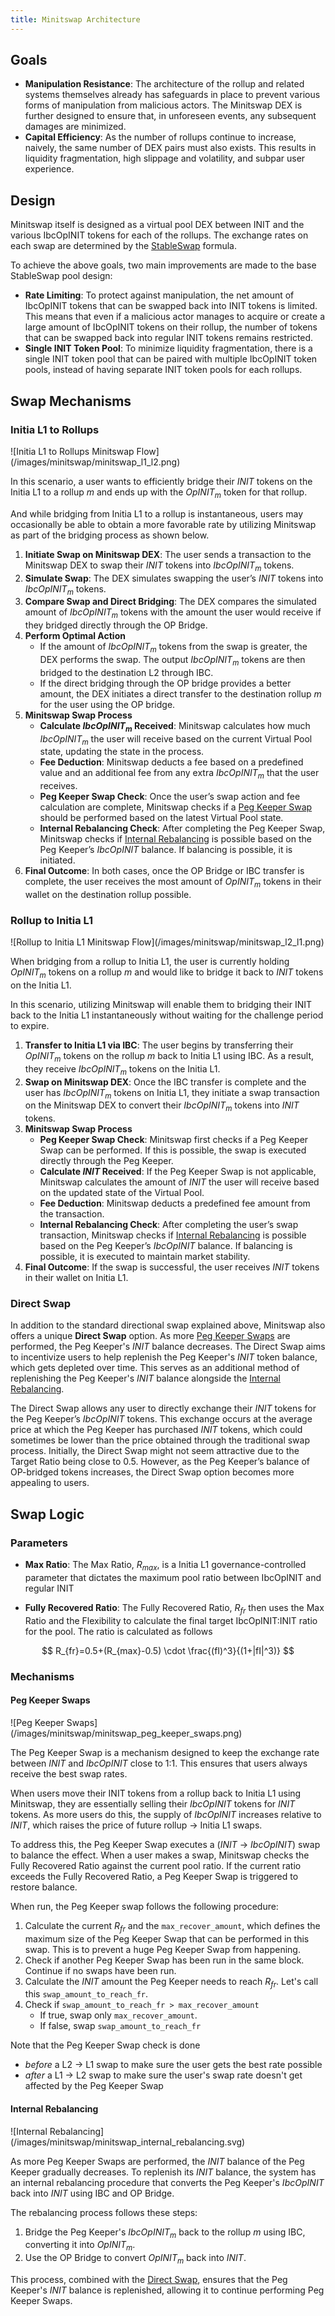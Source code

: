 ```yaml
---
title: Minitswap Architecture
---
```



## Goals

- **Manipulation Resistance**: The architecture of the rollup and related systems themselves already has safeguards in place to prevent various forms of manipulation from malicious actors. The Minitswap DEX is further designed to ensure that, in unforeseen events, any subsequent damages are minimized.
- **Capital Efficiency**: As the number of rollups continue to increase, naively, the same number of DEX pairs must also exists. This results in liquidity fragmentation, high slippage and volatility, and subpar user experience.

## Design

Minitswap itself is designed as a virtual pool DEX between <Tooltip tip={INIT}>INIT</Tooltip> and the various <Tooltip tip={IbcOpINIT}>IbcOpINIT</Tooltip> tokens for each of the rollups. The exchange rates on each swap are determined by the [StableSwap](https://docs.curve.fi/references/whitepapers/stableswap/#how-it-works) formula.

To achieve the above goals, two main improvements are made to the base StableSwap pool design:

- **Rate Limiting**: To protect against manipulation, the net amount of IbcOpINIT tokens that can be swapped back into INIT tokens is limited. This means that even if a malicious actor manages to acquire or create a large amount of IbcOpINIT tokens on their rollup, the number of tokens that can be swapped back into regular INIT tokens remains restricted.
- **Single INIT Token Pool**: To minimize liquidity fragmentation, there is a single INIT token pool that can be paired with multiple IbcOpINIT token pools, instead of having separate INIT token pools for each rollups.


## Swap Mechanisms

### Initia L1 to Rollups

<Frame caption="Initia L1 to Rollups Minitswap Flow">
![Initia L1 to Rollups Minitswap Flow](/images/minitswap/minitswap_l1_l2.png)
</Frame>

In this scenario, a user wants to efficiently bridge their $INIT$ tokens on the Initia L1 to a rollup $m$ and ends up with the $OpINIT_m$ token for that rollup.

And while bridging from Initia L1 to a rollup is instantaneous, users may occasionally be able to obtain a more favorable rate by utilizing Minitswap as part of the bridging process as shown below.

1.	**Initiate Swap on Minitswap DEX**: The user sends a transaction to the Minitswap DEX to swap their $INIT$ tokens into $IbcOpINIT_m$ tokens.
2.	**Simulate Swap**: The DEX simulates swapping the user’s $INIT$ tokens into $IbcOpINIT_m$ tokens.
3.	**Compare Swap and Direct Bridging**: The DEX compares the simulated amount of $IbcOpINIT_m$ tokens with the amount the user would receive if they bridged directly through the OP Bridge.
4.	**Perform Optimal Action**
	-	If the amount of $IbcOpINIT_m$ tokens from the swap is greater, the DEX performs the swap. The output $IbcOpINIT_m$ tokens are then bridged to the destination L2 through IBC.
	-	If the direct bridging through the OP bridge provides a better amount, the DEX initiates a direct transfer to the destination rollup $m$ for the user using the OP bridge.
5.  **Minitswap Swap Process**
	- **Calculate $IbcOpINIT_m$ Received**: Minitswap calculates how much $IbcOpINIT_m$ the user will receive based on the current Virtual Pool state, updating the state in the process.
	- **Fee Deduction**: Minitswap deducts a fee based on a predefined value and an additional fee from any extra $IbcOpINIT_m$ that the user receives.
	- **Peg Keeper Swap Check**: Once the user’s swap action and fee calculation are complete, Minitswap checks if a [Peg Keeper Swap](#peg-keeper-swaps) should be performed based on the latest Virtual Pool state.
	- **Internal Rebalancing Check**: After completing the Peg Keeper Swap, Minitswap checks if [Internal Rebalancing](#internal-rebalancing) is possible based on the Peg Keeper’s $IbcOpINIT$ balance. If balancing is possible, it is initiated.
6.	**Final Outcome**: In both cases, once the OP Bridge or IBC transfer is complete, the user receives the most amount of $OpINIT_m$ tokens in their wallet on the destination rollup possible.

### Rollup to Initia L1

<Frame caption="Rollup to Initia L1 Minitswap Flow">	
![Rollup to Initia L1 Minitswap Flow](/images/minitswap/minitswap_l2_l1.png)
</Frame>

When bridging from a rollup to Initia L1, the user is currently holding $OpINIT_m$ tokens on a rollup $m$ and would like to bridge it back to  $INIT$ tokens on the Initia L1.

In this scenario, utilizing Minitswap will enable them to bridging their INIT back to the Initia L1 instantaneously without waiting for the challenge period to expire.

1.	**Transfer to Initia L1 via IBC**: The user begins by transferring their $OpINIT_m$ tokens on the rollup $m$ back to Initia L1 using IBC. As a result, they receive $IbcOpINIT_m$ tokens on the Initia L1.
2.	**Swap on Minitswap DEX**: Once the IBC transfer is complete and the user has $IbcOpINIT_m$ tokens on Initia L1, they initiate a swap transaction on the Minitswap DEX to convert their $IbcOpINIT_m$ tokens into $INIT$ tokens.
3. **Minitswap Swap Process**
	- **Peg Keeper Swap Check**: Minitswap first checks if a Peg Keeper Swap can be performed. If this is possible, the swap is executed directly through the Peg Keeper.
	-	**Calculate $INIT$ Received**: If the Peg Keeper Swap is not applicable, Minitswap calculates the amount of $INIT$ the user will receive based on the updated state of the Virtual Pool.
	-	**Fee Deduction**: Minitswap deducts a predefined fee amount from the transaction.
	- **Internal Rebalancing Check**: After completing the user’s swap transaction, Minitswap checks if [Internal Rebalancing](#internal-rebalancing) is possible based on the Peg Keeper’s $IbcOpINIT$ balance. If balancing is possible, it is executed to maintain market stability.
4. **Final Outcome**: If the swap is successful, the user receives $INIT$ tokens in their wallet on Initia L1.

### Direct Swap

In addition to the standard directional swap explained above, Minitswap also offers a unique **Direct Swap** option. As more [Peg Keeper Swaps](#peg-keeper-swaps) are performed, the Peg Keeper's $INIT$ balance decreases. The Direct Swap aims to incentivize users to help replenish the Peg Keeper's $INIT$ token balance, which gets depleted over time. This serves as an additional method of replenishing the Peg Keeper's $INIT$ balance alongside the [Internal Rebalancing](#internal-rebalancing).

The Direct Swap allows any user to directly exchange their $INIT$ tokens for the Peg Keeper’s $IbcOpINIT$ tokens. This exchange occurs at the average price at which the Peg Keeper has purchased $INIT$ tokens, which could sometimes be lower than the price obtained through the traditional swap process. Initially, the Direct Swap might not seem attractive due to the Target Ratio being close to 0.5. However, as the Peg Keeper’s balance of OP-bridged tokens increases, the Direct Swap option becomes more appealing to users.

## Swap Logic

### Parameters

- **Max Ratio**: The Max Ratio, $R_{max}$, is a Initia L1 governance-controlled parameter that dictates the maximum pool ratio between IbcOpINIT and regular INIT

- **Fully Recovered Ratio**: The Fully Recovered Ratio, $R_{fr}$ then uses the Max Ratio and the Flexibility to calculate the final target IbcOpINIT:INIT ratio for the pool. The ratio is calculated as follows

$$
R_{fr}=0.5+(R_{max}-0.5) \cdot \frac{(fI)^3}{(1+|fI|^3)}
$$

### Mechanisms

#### Peg Keeper Swaps

<Frame caption="Peg Keeper Swaps">
![Peg Keeper Swaps](/images/minitswap/minitswap_peg_keeper_swaps.png)
</Frame>

The Peg Keeper Swap is a mechanism designed to keep the exchange rate between $INIT$ and $IbcOpINIT$ close to 1:1. This ensures that users always receive the best swap rates.

When users move their INIT tokens from a rollup back to Initia L1 using Minitswap, they are essentially selling their $IbcOpINIT$ tokens for $INIT$ tokens. As more users do this, the supply of $IbcOpINIT$ increases relative to $INIT$, which raises the price of future rollup -> Initia L1 swaps.

To address this, the Peg Keeper Swap executes a ($INIT$ -> $IbcOpINIT$) swap to balance the effect. When a user makes a swap, Minitswap checks the Fully Recovered Ratio against the current pool ratio. If the current ratio exceeds the Fully Recovered Ratio, a Peg Keeper Swap is triggered to restore balance.

When run, the Peg Keeper swap follows the following procedure:

1. Calculate the current $R_{fr}$ and the `max_recover_amount`, which defines the maximum size of the Peg Keeper Swap that can be performed in this swap. This is to prevent a huge Peg Keeper Swap from happening.
2. Check if another Peg Keeper Swap has been run in the same block. Continue if no swaps have been run.
3. Calculate the $INIT$ amount the Peg Keeper needs to reach $R_{fr}$. Let's call this `swap_amount_to_reach_fr`.
4. Check if `swap_amount_to_reach_fr > max_recover_amount`
    - If true, swap only `max_recover_amount`.
    - If false, swap `swap_amount_to_reach_fr`

Note that the Peg Keeper Swap check is done

- *before* a L2 -> L1 swap to make sure the user gets the best rate possible
- *after* a L1 -> L2 swap to make sure the user's swap rate doesn't get affected by the Peg Keeper Swap

#### Internal Rebalancing

<Frame caption="Internal Rebalancing">
![Internal Rebalancing](/images/minitswap/minitswap_internal_rebalancing.svg)
</Frame>

As more Peg Keeper Swaps are performed, the $INIT$ balance of the Peg Keeper gradually decreases. To replenish its $INIT$ balance, the system has an internal rebalancing procedure that converts the Peg Keeper's $IbcOpINIT$ back into $INIT$ using IBC and OP Bridge.

The rebalancing process follows these steps:

1.	Bridge the Peg Keeper's $IbcOpINIT_m$ back to the rollup $m$ using IBC, converting it into $OpINIT_m$.
2.	Use the OP Bridge to convert $OpINIT_m$ back into $INIT$.

This process, combined with the [Direct Swap](#direct-swap), ensures that the Peg Keeper's $INIT$ balance is replenished, allowing it to continue performing Peg Keeper Swaps.
